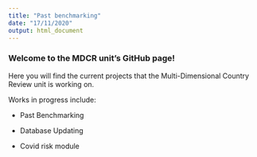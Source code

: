 ```yaml
---
title: "Past benchmarking"
date: "17/11/2020"
output: html_document
---
```


### Welcome to the MDCR unit's GitHub page!

Here you will find the current projects that the Multi-Dimensional Country Review unit is working on.

Works in progress include: <p>
* Past Benchmarking <p>
* Database Updating <p>
* Covid risk module <p>